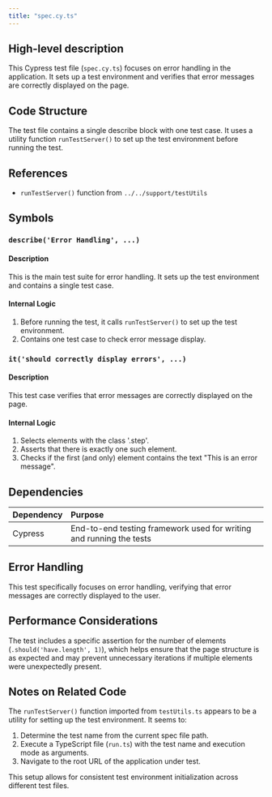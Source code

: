 ```yaml
---
title: "spec.cy.ts"
---
```


## High-level description
This Cypress test file (`spec.cy.ts`) focuses on error handling in the application. It sets up a test environment and verifies that error messages are correctly displayed on the page.

## Code Structure
The test file contains a single describe block with one test case. It uses a utility function `runTestServer()` to set up the test environment before running the test.

## References
- `runTestServer()` function from `../../support/testUtils`

## Symbols

### `describe('Error Handling', ...)`
#### Description
This is the main test suite for error handling. It sets up the test environment and contains a single test case.

#### Internal Logic
1. Before running the test, it calls `runTestServer()` to set up the test environment.
2. Contains one test case to check error message display.

### `it('should correctly display errors', ...)`
#### Description
This test case verifies that error messages are correctly displayed on the page.

#### Internal Logic
1. Selects elements with the class '.step'.
2. Asserts that there is exactly one such element.
3. Checks if the first (and only) element contains the text "This is an error message".

## Dependencies
| Dependency | Purpose |
|:-----------|:--------|
| Cypress | End-to-end testing framework used for writing and running the tests |

## Error Handling
This test specifically focuses on error handling, verifying that error messages are correctly displayed to the user.

## Performance Considerations
The test includes a specific assertion for the number of elements (`.should('have.length', 1)`), which helps ensure that the page structure is as expected and may prevent unnecessary iterations if multiple elements were unexpectedly present.

## Notes on Related Code
The `runTestServer()` function imported from `testUtils.ts` appears to be a utility for setting up the test environment. It seems to:

1. Determine the test name from the current spec file path.
2. Execute a TypeScript file (`run.ts`) with the test name and execution mode as arguments.
3. Navigate to the root URL of the application under test.

This setup allows for consistent test environment initialization across different test files.